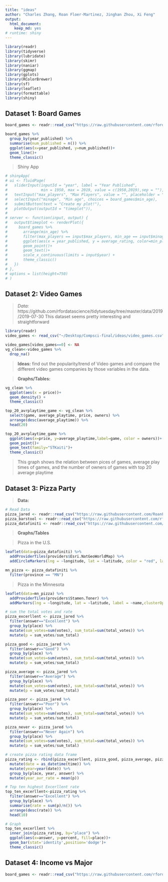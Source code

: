 ```yaml
---
title: "ideas"
author: "Charles Zhang, Roan Floer-Martinez, Jinghan Zhou, Xi Feng"
output: 
  html_document:
    keep_md: yes
# runtime: shiny
---
```

```r
library(readr)
library(tidyverse)
library(lubridate)
library(skimr) 
library(naniar) 
library(ggmap)
library(gplots) 
library(RColorBrewer) 
library(sf) 
library(leaflet)
library(formattable)
library(shiny)
```

## Dataset 1: Board Games

```r
board_games <- readr::read_csv("https://raw.githubusercontent.com/rfordatascience/tidytuesday/master/data/2019/2019-03-12/board_games.csv")
```
```r
board_games %>%
  group_by(year_published) %>% 
  summarise(num_published = n()) %>% 
  ggplot(aes(x=year_published, y=num_published))+
  geom_line()+
  theme_classic()
```

> Shiny App

```r
# shinyApp(
# ui <- fluidPage(
#   sliderInput(inputId = "year", label = "Year Published",
#               min = 1950, max = 2019, value = c(1950,2019),sep = ""),
#   textInput("max_players", "Max Players", value = "", placeholder = "1"),
#   selectInput("minage", "Min age", choices = board_games$min_age),
#   submitButton(text = "Create my plot!"),
#   plotOutput(outputId = "timeplot")),
# 
# server <- function(input, output) {
#   output$timeplot <- renderPlot({
#     board_games %>% 
#       arrange(min_age) %>% 
#       filter(max_players == input$max_players, min_age == input$minage) %>% 
#       ggplot(aes(x = year_published, y = average_rating, color=min_playtime, label = name))+
#       geom_point()+
#       geom_text()+
#       scale_x_continuous(limits = input$year) +
#       theme_classic()
#   })
# },
# options = list(height=750)
# )
```


## Dataset 2: Video Games
> *Data:* 
https://github.com/rfordatascience/tidytuesday/tree/master/data/2019/2019-07-30
This dataset seems pretty interesting and straightforward

```r
library(readr)
video_games <- read_csv("~/Desktop/Compsci-final/ideas/video_games.csv")

video_games[video_games==0] <- NA
vg_clean<-video_games %>% 
  drop_na() 
```

> **Ideas:**
find out the popularity/trend of Video games and compare the different video games companies by those variables in the data.

> **Graphs/Tables:**

```r
vg_clean %>% 
  ggplot(aes(x = price))+
  geom_density() +
  theme_classic()

top_20_avrplaytime_game <- vg_clean %>% 
  select(game, average_playtime, price, owners) %>% 
  arrange(desc(average_playtime)) %>% 
  head(20)

top_20_avrplaytime_game %>% 
  ggplot(aes(x=price, y=average_playtime,label=game, color = owners))+
  geom_point()+
  geom_text(family="STKaiti")+
  theme_classic()
```

> This graph shows the relation between pices of games, average play times of games, and the number of owners of games with top 20 average playtime


## Dataset 3: Pizza Party

> **Data:**

```r
# Read Data
pizza_jared <- readr::read_csv("https://raw.githubusercontent.com/RoanFM/Compsci-final/master/ideas/pizza_jared.csv")
pizza_barstool <- readr::read_csv("https://raw.githubusercontent.com/rfordatascience/tidytuesday/master/data/2019/2019-10-01/pizza_barstool.csv")
pizza_datafiniti <- readr::read_csv("https://raw.githubusercontent.com/rfordatascience/tidytuesday/master/data/2019/2019-10-01/pizza_datafiniti.csv")
```

> **Graphs/Tables**

> Pizza in the U.S.

```r
leaflet(data=pizza_datafiniti) %>% 
  addProviderTiles(providers$Esri.NatGeoWorldMap) %>% 
  addCircleMarkers(lng = ~longitude, lat = ~latitude, color = "red", label=~name,stroke = FALSE, fillOpacity = 0.5, radius = 2)
```

```r
mn_pizza <- pizza_datafiniti %>% 
  filter(province == "MN")
```

> Pizza in the Minnesota

```r
leaflet(data=mn_pizza) %>% 
  addProviderTiles(providers$Stamen.Toner) %>% 
  addMarkers(lng = ~longitude, lat = ~latitude, label = ~name,clusterOptions = markerClusterOptions())

```

```r
# sum the total votes and rate
pizza_excerllent <- pizza_jared %>% 
  filter(answer=="Excellent") %>% 
  group_by(place) %>% 
  mutate(sum_votes=sum(votes), sum_total=sum(total_votes)) %>% 
  mutate(p = sum_votes/sum_total)

pizza_good <- pizza_jared %>% 
  filter(answer=="Good") %>% 
  group_by(place) %>% 
  mutate(sum_votes=sum(votes), sum_total=sum(total_votes)) %>% 
  mutate(p = sum_votes/sum_total)

pizza_average <- pizza_jared %>% 
  filter(answer=="Average") %>% 
  group_by(place) %>% 
  mutate(sum_votes=sum(votes), sum_total=sum(total_votes)) %>% 
  mutate(p = sum_votes/sum_total)

pizza_poor <- pizza_jared %>% 
  filter(answer=="Poor") %>% 
  group_by(place) %>% 
  mutate(sum_votes=sum(votes), sum_total=sum(total_votes)) %>% 
  mutate(p = sum_votes/sum_total)

pizza_never <- pizza_jared %>% 
  filter(answer=="Never Again") %>% 
  group_by(place) %>% 
  mutate(sum_votes=sum(votes), sum_total=sum(total_votes)) %>% 
  mutate(p = sum_votes/sum_total)

# create pizza rating data frame
pizza_rating <- rbind(pizza_excerllent, pizza_good, pizza_average, pizza_poor, pizza_never) %>% 
  mutate(date = as_datetime(time)) %>% 
  mutate(year=year(date)) %>% 
  group_by(place, year, answer) %>% 
  mutate(year_avr_rate = mean(p))
```
```r
# Top ten highest Excerllent rate 
top_ten_excerllent<-pizza_rating %>% 
  filter(answer=="Excellent") %>% 
  group_by(place) %>% 
  summarise(rate = sum(p)/n()) %>% 
  arrange(desc(rate)) %>% 
  head(10) 

# Graph
top_ten_excerllent %>% 
  inner_join(pizza_rating, by="place") %>% 
  ggplot(aes(x=answer, y=percent, fill=place))+
  geom_bar(stat='identity',position='dodge')+
  theme_classic()
```

## Dataset 4: Income vs Major

```r
board_games <- readr::read_csv("https://raw.githubusercontent.com/rfordatascience/tidytuesday/master/data/2019/2019-03-12/board_games.csv")
```






